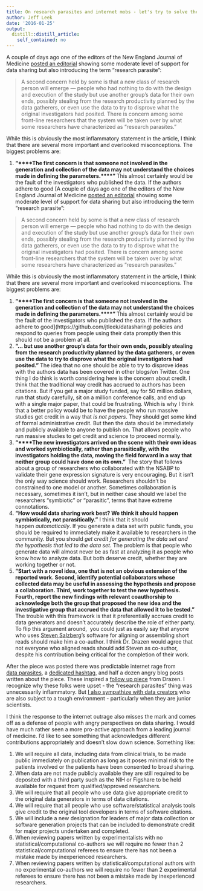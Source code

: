 ```yaml
---
title: On research parasites and internet mobs - let's try to solve the real problem.
author: Jeff Leek
date: '2016-01-25'
output:
  distill::distill_article:
    self_contained: no
---
```


A couple of days ago one of the editors of the New England Journal of Medicine [posted an editorial](http://www.nejm.org/doi/full/10.1056/NEJMe1516564) showing some moderate level of support for data sharing but also introducing the term "research parasite":

> A second concern held by some is that a new class of research person will emerge — people who had nothing to do with the design and execution of the study but use another group’s data for their own ends, possibly stealing from the research productivity planned by the data gatherers, or even use the data to try to disprove what the original investigators had posited. There is concern among some front-line researchers that the system will be taken over by what some researchers have characterized as “research parasites.”

While this is obviously the most inflammatory statement in the article, I think that there are several more important and overlooked misconceptions. The biggest problems are:

  1. **"****The first concern is that someone not involved in the generation and collection of the data may not understand the choices made in defining the parameters.****" **This almost certainly would be the fault of the investigators who published the data. If the authors adhere to good [A couple of days ago one of the editors of the New England Journal of Medicine [posted an editorial](http://www.nejm.org/doi/full/10.1056/NEJMe1516564) showing some moderate level of support for data sharing but also introducing the term "research parasite":

> A second concern held by some is that a new class of research person will emerge — people who had nothing to do with the design and execution of the study but use another group’s data for their own ends, possibly stealing from the research productivity planned by the data gatherers, or even use the data to try to disprove what the original investigators had posited. There is concern among some front-line researchers that the system will be taken over by what some researchers have characterized as “research parasites.”

While this is obviously the most inflammatory statement in the article, I think that there are several more important and overlooked misconceptions. The biggest problems are:

  1. **"****The first concern is that someone not involved in the generation and collection of the data may not understand the choices made in defining the parameters.****" **This almost certainly would be the fault of the investigators who published the data. If the authors adhere to good](https://github.com/jtleek/datasharing) policies and respond to queries from people using their data promptly then this should not be a problem at all.
  2. **"... but use another group’s data for their own ends, possibly stealing from the research productivity planned by the data gatherers, or even use the data to try to disprove what the original investigators had posited." **The idea that no one should be able to try to disprove ideas with the authors data has been covered in other blogs/on Twitter. One thing I do think is worth considering here is the concern about credit. I think that the traditional way credit has accrued to authors has been citations. But if you get a major study funded, say for 50 million dollars, run that study carefully, sit on a million conference calls, and end up with a single major paper, that could be frustrating. Which is why I think that a better policy would be to have the people who run massive studies get credit in a way that _is not papers_. They should get some kind of formal administrative credit. But then the data should be immediately and publicly available to anyone to publish on. That allows people who run massive studies to get credit and science to proceed normally.
  3. **"****The new investigators arrived on the scene with their own ideas and worked symbiotically, rather than parasitically, with the investigators holding the data, moving the field forward in a way that neither group could have done on its own." ** The story that follows about a group of researchers who collaborated with the NSABP to validate their gene expression signature is very encouraging. But it isn't the only way science should work. Researchers shouldn't be constrained to one model or another. Sometimes collaboration is necessary, sometimes it isn't, but in neither case should we label the researchers "symbiotic" or "parasitic", terms that have extreme connotations.
  4. **"How would data sharing work best? We think it should happen symbiotically, not parasitically."** I think that it should happen _automatically_. If you generate a data set with public funds, you should be required to immediately make it available to researchers in the community. But you should _get credit for generating the data set and the hypothesis that led to the data set_. The problem is that people who generate data will almost never be as fast at analyzing it as people who know how to analyze data. But both deserve credit, whether they are working together or not.
  5. **"Start with a novel idea, one that is not an obvious extension of the reported work. Second, identify potential collaborators whose collected data may be useful in assessing the hypothesis and propose a collaboration. Third, work together to test the new hypothesis. Fourth, report the new findings with relevant coauthorship to acknowledge both the group that proposed the new idea and the investigative group that accrued the data that allowed it to be tested."** The trouble with this framework is that it preferentially accrues credit to data generators and doesn't accurately describe the role of either party. To flip this argument around,  you could just as easily say that anyone who uses [Steven Salzberg](http://salzberg-lab.org/)'s software for aligning or assembling short reads should make him a co-author. I think Dr. Drazen would agree that not everyone who aligned reads should add Steven as co-author, despite his contribution being critical for the completion of their work.

After the piece was posted there was predictable internet rage from [data parasites](https://twitter.com/dataparasite), a [dedicated hashtag](https://twitter.com/hashtag/researchparasite?src=hash), and half a dozen angry blog posts written about the piece. These inspired a [follow up piece](http://www.nejm.org/doi/full/10.1056/NEJMe1601087) from Drazen. I recognize why these folks were upset - the "research parasites" thing was unnecessarily inflammatory. But [I also sympathize with data creators](http://simplystatistics.org/2014/03/05/plos-one-i-have-an-idea-for-what-to-do-with-all-your-profits-buy-hard-drives/) who are also subject to a tough environment - particularly when they are junior scientists.

I think the response to the internet outrage also misses the mark and comes off as a defense of people with angry perspectives on data sharing. I would have much rather seen a more pro-active approach from a leading journal of medicine. I'd like to see something that acknowledges different contributions appropriately and doesn't slow down science. Something like:

  1. We will require all data, including data from clinical trials, to be made public immediately on publication as long as it poses minimal risk to the patients involved or the patients have been consented to broad sharing.
  2. When data are not made publicly available they are still required to be deposited with a third party such as the NIH or Figshare to be held available for request from qualified/approved researchers.
  3. We will require that all people who use data give appropriate credit to the original data generators in terms of data citations.
  4. We will require that all people who use software/statistical analysis tools give credit to the original tool developers in terms of software citations.
  5. We will include a new designation for leaders of major data collection or software generation projects that can be included to demonstrate credit for major projects undertaken and completed.
  6. When reviewing papers written by experimentalists with no statistical/computational co-authors we will require no fewer than 2 statistical/computational referees to ensure there has not been a mistake made by inexperienced researchers.
  7. When reviewing papers written by statistical/computational authors with no experimental co-authors we will require no fewer than 2 experimental referees to ensure there has not been a mistake made by inexperienced researchers.

&nbsp;
